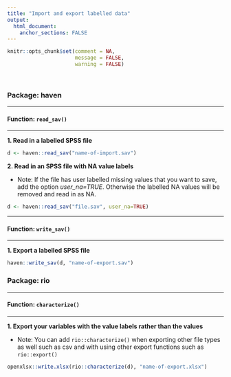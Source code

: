 ```yaml
---
title: "Import and export labelled data"
output: 
  html_document:
    anchor_sections: FALSE
---
```


```r
knitr::opts_chunk$set(comment = NA,
                      message = FALSE,
                      warning = FALSE)
```

<br>


### Package: haven

---

#### Function: `read_sav()`

---

**1\. Read in a labelled SPSS file**

```r

d <- haven::read_sav("name-of-import.sav")

```


**2\. Read in an SPSS file with NA value labels**

* Note: If the file has user labelled missing values that you want to save, add the option *user_na=TRUE*. Otherwise the labelled NA values will be removed and read in as NA.

```r

d <- haven::read_sav("file.sav", user_na=TRUE)

```


---

#### Function: `write_sav()`

---

**1\. Export a labelled SPSS file**

```r

haven::write_sav(d, "name-of-export.sav")

```


### Package: rio

---

#### Function: `characterize()`

---

**1\. Export your variables with the value labels rather than the values**

* Note: You can add `rio::characterize()` when exporting other file types as well such as csv and with using other export functions such as `rio::export()`

```r

openxlsx::write.xlsx(rio::characterize(d), "name-of-export.xlsx")

```

